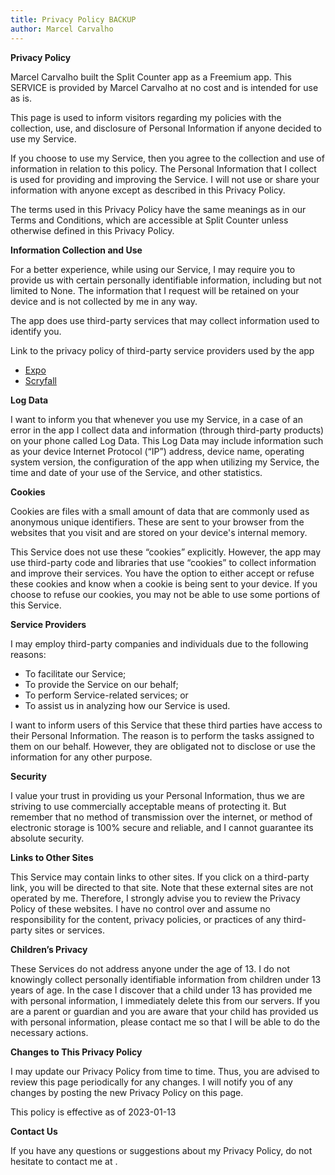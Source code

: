 ```yaml
---
title: Privacy Policy BACKUP
author: Marcel Carvalho
---
```

**Privacy Policy**

Marcel Carvalho built the Split Counter app as a Freemium app. This SERVICE is provided by Marcel Carvalho at no cost and is intended for use as is.

This page is used to inform visitors regarding my policies with the collection, use, and disclosure of Personal Information if anyone decided to use my Service.

If you choose to use my Service, then you agree to the collection and use of information in relation to this policy. The Personal Information that I collect is used for providing and improving the Service. I will not use or share your information with anyone except as described in this Privacy Policy.

The terms used in this Privacy Policy have the same meanings as in our Terms and Conditions, which are accessible at Split Counter unless otherwise defined in this Privacy Policy.

**Information Collection and Use**

For a better experience, while using our Service, I may require you to provide us with certain personally identifiable information, including but not limited to None. The information that I request will be retained on your device and is not collected by me in any way.

The app does use third-party services that may collect information used to identify you.

Link to the privacy policy of third-party service providers used by the app

* [Expo](https://expo.io/privacy)
* [Scryfall](https://scryfall.com/docs/privacy)

**Log Data**

I want to inform you that whenever you use my Service, in a case of an error in the app I collect data and information (through third-party products) on your phone called Log Data. This Log Data may include information such as your device Internet Protocol (“IP”) address, device name, operating system version, the configuration of the app when utilizing my Service, the time and date of your use of the Service, and other statistics.

**Cookies**

Cookies are files with a small amount of data that are commonly used as anonymous unique identifiers. These are sent to your browser from the websites that you visit and are stored on your device's internal memory.

This Service does not use these “cookies” explicitly. However, the app may use third-party code and libraries that use “cookies” to collect information and improve their services. You have the option to either accept or refuse these cookies and know when a cookie is being sent to your device. If you choose to refuse our cookies, you may not be able to use some portions of this Service.

**Service Providers**

I may employ third-party companies and individuals due to the following reasons:

*   To facilitate our Service;
*   To provide the Service on our behalf;
*   To perform Service-related services; or
*   To assist us in analyzing how our Service is used.

I want to inform users of this Service that these third parties have access to their Personal Information. The reason is to perform the tasks assigned to them on our behalf. However, they are obligated not to disclose or use the information for any other purpose.

**Security**

I value your trust in providing us your Personal Information, thus we are striving to use commercially acceptable means of protecting it. But remember that no method of transmission over the internet, or method of electronic storage is 100% secure and reliable, and I cannot guarantee its absolute security.

**Links to Other Sites**

This Service may contain links to other sites. If you click on a third-party link, you will be directed to that site. Note that these external sites are not operated by me. Therefore, I strongly advise you to review the Privacy Policy of these websites. I have no control over and assume no responsibility for the content, privacy policies, or practices of any third-party sites or services.

**Children’s Privacy**

These Services do not address anyone under the age of 13. I do not knowingly collect personally identifiable information from children under 13 years of age. In the case I discover that a child under 13 has provided me with personal information, I immediately delete this from our servers. If you are a parent or guardian and you are aware that your child has provided us with personal information, please contact me so that I will be able to do the necessary actions.

**Changes to This Privacy Policy**

I may update our Privacy Policy from time to time. Thus, you are advised to review this page periodically for any changes. I will notify you of any changes by posting the new Privacy Policy on this page.

This policy is effective as of 2023-01-13

**Contact Us**

If you have any questions or suggestions about my Privacy Policy, do not hesitate to contact me at <email address>.